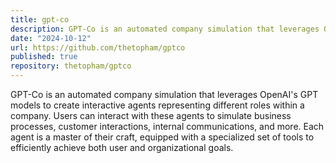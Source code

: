 ```yaml
---
title: gpt-co
description: GPT-Co is an automated company simulation that leverages OpenAI's GPT models to create interactive agents representing different roles within a company. Users can interact with these agents to simulate business processes, customer interactions, internal communications, and more. Each agent is a master of their craft, equipped with a specialized set of tools to efficiently achieve both user and organizational goals.
date: "2024-10-12"
url: https://github.com/thetopham/gptco
published: true
repository: thetopham/gptco
---
```




GPT-Co is an automated company simulation that leverages OpenAI's GPT models to create interactive agents representing different roles within a company. Users can interact with these agents to simulate business processes, customer interactions, internal communications, and more. Each agent is a master of their craft, equipped with a specialized set of tools to efficiently achieve both user and organizational goals.
